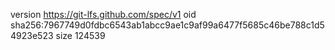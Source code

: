 version https://git-lfs.github.com/spec/v1
oid sha256:7967749d0fdbc6543ab1abcc9ae1c9af99a6477f5685c46be788c1d54923e523
size 124539
